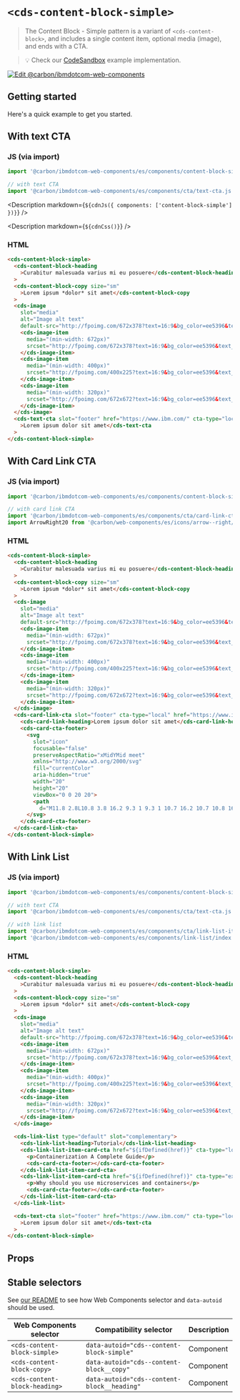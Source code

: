 
# `<cds-content-block-simple>`

> The Content Block - Simple pattern is a variant of `<cds-content-block>`, and
> includes a single content item, optional media (image), and ends with a CTA.

> 💡 Check our
> [CodeSandbox](https://githubbox.com/carbon-design-system/carbon-for-ibm-dotcom/tree/main/packages/web-components/examples/codesandbox/components/content-block-simple)
> example implementation.

[![Edit @carbon/ibmdotcom-web-components](https://codesandbox.io/static/img/play-codesandbox.svg)](https://githubbox.com/carbon-design-system/carbon-for-ibm-dotcom/tree/main/packages/web-components/examples/codesandbox/components/content-block-simple)

## Getting started

Here's a quick example to get you started.

## With text CTA

### JS (via import)

```javascript
import '@carbon/ibmdotcom-web-components/es/components/content-block-simple/index.js';

// with text CTA
import '@carbon/ibmdotcom-web-components/es/components/cta/text-cta.js';
```

<Description markdown={`${cdnJs({ components: ['content-block-simple'] })}`} />

<Description markdown={`${cdnCss()}`} />

### HTML

```html
<cds-content-block-simple>
  <cds-content-block-heading
    >Curabitur malesuada varius mi eu posuere</cds-content-block-heading
  >
  <cds-content-block-copy size="sm"
    >Lorem ipsum *dolor* sit amet</cds-content-block-copy
  >
  <cds-image
    slot="media"
    alt="Image alt text"
    default-src="http://fpoimg.com/672x378?text=16:9&bg_color=ee5396&text_color=161616">
    <cds-image-item
      media="(min-width: 672px)"
      srcset="http://fpoimg.com/672x378?text=16:9&bg_color=ee5396&text_color=161616">
    </cds-image-item>
    <cds-image-item
      media="(min-width: 400px)"
      srcset="http://fpoimg.com/400x225?text=16:9&bg_color=ee5396&text_color=161616">
    </cds-image-item>
    <cds-image-item
      media="(min-width: 320px)"
      srcset="http://fpoimg.com/672x672?text=16:9&bg_color=ee5396&text_color=161616">
    </cds-image-item>
  </cds-image>
  <cds-text-cta slot="footer" href="https://www.ibm.com/" cta-type="local"
    >Lorem ipsum dolor sit amet</cds-text-cta
  >
</cds-content-block-simple>
```

## With Card Link CTA

### JS (via import)

```javascript
import '@carbon/ibmdotcom-web-components/es/components/content-block-simple/index.js';

// with card link CTA
import '@carbon/ibmdotcom-web-components/es/components/cta/card-link-cta.js';
import ArrowRight20 from '@carbon/web-components/es/icons/arrow--right/20.js';
```

### HTML

```html
<cds-content-block-simple>
  <cds-content-block-heading
    >Curabitur malesuada varius mi eu posuere</cds-content-block-heading
  >
  <cds-content-block-copy size="sm"
    >Lorem ipsum *dolor* sit amet</cds-content-block-copy
  >
  <cds-image
    slot="media"
    alt="Image alt text"
    default-src="http://fpoimg.com/672x378?text=16:9&bg_color=ee5396&text_color=161616">
    <cds-image-item
      media="(min-width: 672px)"
      srcset="http://fpoimg.com/672x378?text=16:9&bg_color=ee5396&text_color=161616">
    </cds-image-item>
    <cds-image-item
      media="(min-width: 400px)"
      srcset="http://fpoimg.com/400x225?text=16:9&bg_color=ee5396&text_color=161616">
    </cds-image-item>
    <cds-image-item
      media="(min-width: 320px)"
      srcset="http://fpoimg.com/672x672?text=16:9&bg_color=ee5396&text_color=161616">
    </cds-image-item>
  </cds-image>
  <cds-card-link-cta slot="footer" cta-type="local" href="https://www.ibm.com/">
    <cds-card-link-heading>Lorem ipsum dolor sit amet</cds-card-link-heading>
    <cds-card-cta-footer>
      <svg
        slot="icon"
        focusable="false"
        preserveAspectRatio="xMidYMid meet"
        xmlns="http://www.w3.org/2000/svg"
        fill="currentColor"
        aria-hidden="true"
        width="20"
        height="20"
        viewBox="0 0 20 20">
        <path
          d="M11.8 2.8L10.8 3.8 16.2 9.3 1 9.3 1 10.7 16.2 10.7 10.8 16.2 11.8 17.2 19 10z"></path>
      </svg>
    </cds-card-cta-footer>
  </cds-card-link-cta>
</cds-content-block-simple>
```

## With Link List

### JS (via import)

```javascript
import '@carbon/ibmdotcom-web-components/es/components/content-block-simple/index.js';

// with text CTA
import '@carbon/ibmdotcom-web-components/es/components/cta/text-cta.js';

// with link list
import '@carbon/ibmdotcom-web-components/es/components/cta/link-list-item-card-cta.js';
import '@carbon/ibmdotcom-web-components/es/components/link-list/index';
```

### HTML

```html
<cds-content-block-simple>
  <cds-content-block-heading
    >Curabitur malesuada varius mi eu posuere</cds-content-block-heading
  >
  <cds-content-block-copy size="sm"
    >Lorem ipsum *dolor* sit amet</cds-content-block-copy
  >
  <cds-image
    slot="media"
    alt="Image alt text"
    default-src="http://fpoimg.com/672x378?text=16:9&bg_color=ee5396&text_color=161616">
    <cds-image-item
      media="(min-width: 672px)"
      srcset="http://fpoimg.com/672x378?text=16:9&bg_color=ee5396&text_color=161616">
    </cds-image-item>
    <cds-image-item
      media="(min-width: 400px)"
      srcset="http://fpoimg.com/400x225?text=16:9&bg_color=ee5396&text_color=161616">
    </cds-image-item>
    <cds-image-item
      media="(min-width: 320px)"
      srcset="http://fpoimg.com/672x672?text=16:9&bg_color=ee5396&text_color=161616">
    </cds-image-item>
  </cds-image>

  <cds-link-list type="default" slot="complementary">
    <cds-link-list-heading>Tutorial</cds-link-list-heading>
    <cds-link-list-item-card-cta href="${ifDefined(href)}" cta-type="local">
      <p>Containerization A Complete Guide</p>
      <cds-card-cta-footer></cds-card-cta-footer>
    </cds-link-list-item-card-cta>
    <cds-link-list-item-card-cta href="${ifDefined(href)}" cta-type="external">
      <p>Why should you use microservices and containers</p>
      <cds-card-cta-footer></cds-card-cta-footer>
    </cds-link-list-item-card-cta>
  </cds-link-list>

  <cds-text-cta slot="footer" href="https://www.ibm.com/" cta-type="local"
    >Lorem ipsum dolor sit amet</cds-text-cta
  >
</cds-content-block-simple>
```

## Props

<Props of="cds-content-block-simple" />
<Description markdown={markdownContents} />

## Stable selectors

See
[our README](https://github.com/carbon-design-system/carbon-for-ibm-dotcom/tree/main/packages/web-components#stable-selectors-for-analytics-and-integratione2e-testing-in-web-components)
to see how Web Components selector and `data-autoid` should be used.

| Web Components selector       | Compatibility selector                      | Description |
| ----------------------------- | ------------------------------------------- | ----------- |
| `<cds-content-block-simple>`  | `data-autoid="cds--content-block-simple"`   | Component   |
| `<cds-content-block-copy>`    | `data-autoid="cds--content-block__copy"`    | Component   |
| `<cds-content-block-heading>` | `data-autoid="cds--content-block__heading"` | Component   |

<Description markdown={contributing} />
